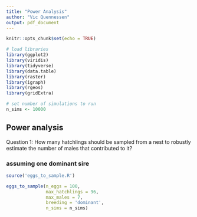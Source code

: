 ```yaml
---
title: "Power Analysis"
author: "Vic Quennessen"
output: pdf_document
---
```


```r
knitr::opts_chunk$set(echo = TRUE)
```

```r
# load libraries
library(ggplot2)
library(viridis)
library(tidyverse)
library(data.table)
library(raster)
library(igraph)
library(rgeos)
library(gridExtra)

# set number of simulations to run
n_sims <- 10000
```

## Power analysis

Question 1: How many hatchlings should be sampled from a nest to robustly estimate the number of males that contributed to it?

<!-- ### assuming random fertilization -->
<!-- ```{r, fig.height = 2.25, warning = FALSE} -->
<!-- source('eggs_to_sample.R') -->

<!-- eggs_to_sample(n_eggs = 100, max_hatchlings = 96, max_males = 7,  -->
<!--                breeding = 'random', n_sims = n_sims) -->
<!-- ``` -->
<!-- \newpage -->

<!-- ### assuming exponential decay in fertilization (1/2, 1/4, 1/8, etc.) -->
<!-- ```{r, fig.height = 4} -->
<!-- source('eggs_to_sample.R') -->

<!-- eggs_to_sample(n_eggs = 100,  -->
<!--                max_hatchlings = 96,  -->
<!--                max_males = 7,  -->
<!--                breeding = 'exponential',  -->
<!--                n_sims = n_sims) -->
<!-- ``` -->

<!-- \newpage -->

### assuming one dominant sire
```r
source('eggs_to_sample.R')

eggs_to_sample(n_eggs = 100, 
               max_hatchlings = 96, 
               max_males = 7, 
               breeding = 'dominant', 
               n_sims = n_sims)
```

<!-- \newpage -->

<!-- Question 2: How many females and nests should be sampled to get a robust estimate of the number of breeding males, and therefore the breeding sex ratio? -->

<!-- ### assuming random fertilization -->
<!-- ```{r, fig.height = 2.25, warning = FALSE} -->
<!-- source('sample_all_nests.R') -->

<!-- sample_all_nests(max_n_males = 7, -->
<!--                  max_n_females = 10,  -->
<!--                  minF = 10,  -->
<!--                  minM = 10,  -->
<!--                  maxF = 60,  -->
<!--                  maxM = 60,  -->
<!--                  breeding = 'random', -->
<!--                  nsims = n_sims) -->
<!-- ``` -->

<!-- \newpage -->

<!-- ### assuming exponential decay in fertilization (1 nest, 1/2, 1/4, 1/8, etc.) -->
<!-- ```{r, fig.height = 2.5, warning = FALSE} -->
<!-- source('sample_all_nests.R') -->

<!-- sample_all_nests(max_n_males = 7, -->
<!--                  max_n_females = 10,  -->
<!--                  minF = 10,  -->
<!--                  minM = 10,  -->
<!--                  maxF = 60,  -->
<!--                  maxM = 60,  -->
<!--                  breeding = 'exponential', -->
<!--                  nsims = n_sims) -->
<!-- ``` -->

<!-- \newpage -->

<!-- ### assuming one dominant sire -->
<!-- ```{r, fig.height = 2.5, warning = FALSE} -->
<!-- source('sample_all_nests.R') -->

<!-- sample_all_nests(max_n_males = 7, -->
<!--                  max_n_females = 10,  -->
<!--                  minF = 10,  -->
<!--                  minM = 10,  -->
<!--                  maxF = 60,  -->
<!--                  maxM = 60,  -->
<!--                  breeding = 'dominant', -->
<!--                  nsims = n_sims) -->
<!-- ``` -->
